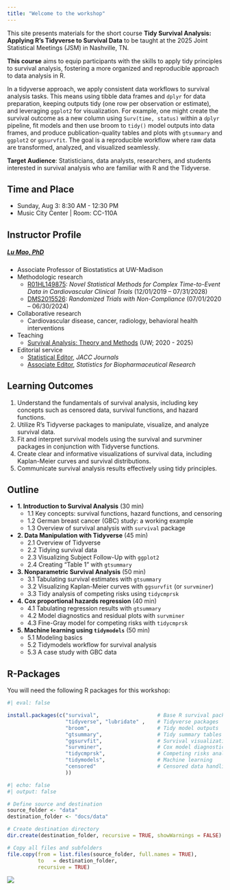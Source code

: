 ```yaml
---
title: "Welcome to the workshop"
---
```


This site presents materials for the short course **Tidy Survival Analysis: Applying R’s Tidyverse to Survival Data** to be taught at the 2025 Joint Statistical Meetings (JSM) in Nashville, TN.

**This course** aims to equip participants with the skills to apply tidy principles to survival analysis, fostering a more organized and reproducible approach to data analysis in R.

In a tidyverse approach, we apply consistent data workflows to survival analysis tasks. This means using tibble data frames and `dplyr` for data preparation, keeping outputs tidy (one row per observation or estimate), and leveraging `ggplot2` for visualization. For example, one might create the survival outcome as a new column using `Surv(time, status)` within a `dplyr` pipeline, fit models and then use broom to `tidy()` model outputs into data frames, and produce publication-quality tables and plots with `gtsummary` and `ggplot2` or `ggsurvfit`. 
The goal is a reproducible workflow where raw data are transformed, analyzed, and visualized seamlessly.

**Target Audience**: Statisticians, data analysts, researchers, and students interested in survival analysis who are familiar with R and the Tidyverse.

## Time and Place

-   Sunday, Aug 3: 8:30 AM - 12:30 PM
-   Music City Center \| Room: CC-110A

## Instructor Profile

##### [Lu Mao, PhD](https://lmaowisc.github.io/){target="_blank"}

-   Associate Professor of Biostatistics at UW-Madison
-   Methodologic research
    -   [R01HL149875](https://reporter.nih.gov/search/9aSu5u3xlE26GrjbF_4cBg/project-details/10734551){target="_blank"}: *Novel Statistical Methods for Complex Time-to-Event Data in Cardiovascular Clinical Trials* (12/01/2019 – 07/31/2028)
    -   [DMS2015526](https://www.nsf.gov/awardsearch/showAward?AWD_ID=2015526){target="_blank"}: *Randomized Trials with Non-Compliance* (07/01/2020 – 06/30/2024)
-   Collaborative research
    -   Cardiovascular disease, cancer, radiology, behavioral health interventions
-   Teaching
    -   [Survival Analysis: Theory and Methods](https://lmaowisc.github.io/BMI741){target="_blank"} (UW; 2020 - 2025)
-   Editorial service
    -   [Statistical Editor](https://www.jacc.org/journal/heart-failure/editorial-board){target="_blank"}, *JACC Journals*
    -   [Associate Editor](https://www.tandfonline.com/action/journalInformation?show=editorialBoard&journalCode=usbr20){target="_blank"}, *Statistics for Biopharmaceutical Research*

## Learning Outcomes

1.  Understand the fundamentals of survival analysis, including key concepts such as censored data, survival functions, and hazard functions.
2.  Utilize R’s Tidyverse packages to manipulate, visualize, and analyze survival data.
3.  Fit and interpret survival models using the survival and survminer packages in conjunction with Tidyverse functions.
4.  Create clear and informative visualizations of survival data, including Kaplan-Meier curves and survival distributions.
5.  Communicate survival analysis results effectively using tidy principles.

## Outline

-   **1. Introduction to Survival Analysis** (30 min)
    -   1.1 Key concepts: survival functions, hazard functions, and censoring
    -   1.2 German breast cancer (GBC) study: a working example
    -   1.3 Overview of survival analysis with `survival` package
-   **2. Data Manipulation with Tidyverse** (45 min)
    -   2.1 Overview of Tidyverse
    -   2.2 Tidying survival data
    -   2.3 Visualizing Subject Follow-Up with `ggplot2`
    -   2.4 Creating “Table 1” with `gtsummary`
-   **3. Nonparametric Survival Analysis** (50 min)
    -   3.1 Tabulating survival estimates with `gtsummary`
    -   3.2 Visualizing Kaplan-Meier curves with `ggsurvfit` (or `survminer`)
    -   3.3 Tidy analysis of competing risks using `tidycmprsk`
-   **4. Cox proportional hazards regression** (40 min)
    -   4.1 Tabulating regression results with `gtsummary`
    -   4.2 Model diagnostics and residual plots with `survminer`
    -   4.3 Fine-Gray model for competing risks with `tidycmprsk`
-   **5. Machine learning using `tidymodels`** (50 min)
    -   5.1 Modeling basics
    -   5.2 Tidymodels workflow for survival analysis
    -   5.3 A case study with GBC data

## R-Packages

You will need the following R packages for this workshop:

```r
#| eval: false

install.packages(c("survival",                   # Base R survival package
                   "tidyverse", "lubridate" ,    # Tidyverse packages 
                   "broom",                      # Tidy model outputs
                   "gtsummary",                  # Tidy summary tables
                   "ggsurvfit",                  # Survival visualization
                   "survminer",                  # Cox model diagnostic graphics
                   "tidycmprsk",                 # Competing risks analysis
                   "tidymodels",                 # Machine learning
                   "censored"                    # Censored data handling for tidymodels
                   ))


```




```r
#| echo: false
#| output: false

# Define source and destination
source_folder <- "data"
destination_folder <- "docs/data"

# Create destination directory
dir.create(destination_folder, recursive = TRUE, showWarnings = FALSE)

# Copy all files and subfolders
file.copy(from = list.files(source_folder, full.names = TRUE),
          to   = destination_folder,
          recursive = TRUE)


```

<!-- insert image: "images/cover.png" -->
![](images/tidy_meme.jpg){fig-align="center"}
